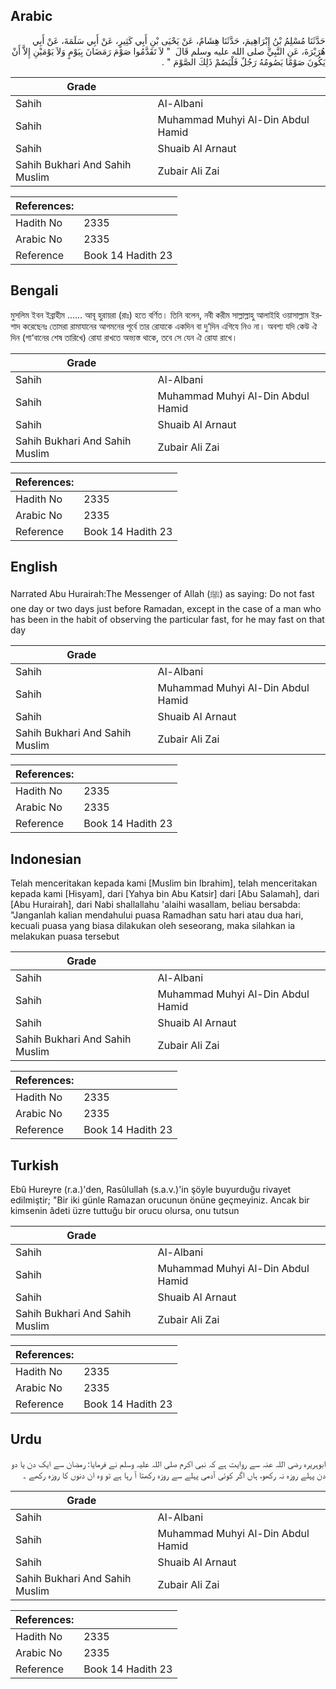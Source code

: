 ## Arabic


<div dir="rtl" lang="ar" style={{fontSize:'larger',backgroundColor:'#f8f9fa',padding:20}}>
حَدَّثَنَا مُسْلِمُ بْنُ إِبْرَاهِيمَ، حَدَّثَنَا هِشَامٌ، عَنْ يَحْيَى بْنِ أَبِي كَثِيرٍ، عَنْ أَبِي سَلَمَةَ، عَنْ أَبِي هُرَيْرَةَ، عَنِ النَّبِيِّ صلى الله عليه وسلم قَالَ ‏ "‏ لاَ تَقَدَّمُوا صَوْمَ رَمَضَانَ بِيَوْمٍ وَلاَ يَوْمَيْنِ إِلاَّ أَنْ يَكُونَ صَوْمًا يَصُومُهُ رَجُلٌ فَلْيَصُمْ ذَلِكَ الصَّوْمَ ‏"‏ ‏.‏
</div>
<div style={{backgroundColor:'#f8f9fa',padding:20, marginBottom: 10}}><table> <thead> <tr> <th>Grade</th> <th></th> </tr> </thead> <tbody> <tr><td>Sahih</td><td>Al-Albani</td></tr><tr><td>Sahih</td><td>Muhammad Muhyi Al-Din Abdul Hamid</td></tr><tr><td>Sahih</td><td>Shuaib Al Arnaut</td></tr><tr><td>Sahih Bukhari And Sahih Muslim</td><td>Zubair Ali Zai</td></tr></tbody></table><table> <thead> <tr> <th>References:</th> <th></th> </tr> </thead> <tbody><tr><td>Hadith No</td><td>2335</td></tr><tr><td>Arabic No</td><td>2335</td></tr><tr><td>Reference</td><td>Book 14 Hadith 23</td></tr></tbody></table></div>

## Bengali


<div dir="ltr" lang="bn" style={{fontSize:'larger',backgroundColor:'#f8f9fa',padding:20}}>
মুসলিম ইবন ইব্রাহীম ...... আবূ হুরায়রা (রাঃ) হতে বর্ণিত। তিনি বলেন, নবী করীম সাল্লাল্লাহু আলাইহি ওয়াসাল্লাম ইরশাদ করেছেনঃ তোমরা রামাযানের আগমনের পূর্বে তার রোযাকে একদিন বা দু‘দিন এগিযে নিও না। অবশ্য যদি কেউ ঐ দিন (শা‘বানের শেষ তারিখে) রোযা রাখতে অভ্যস্ত থাকে, তবে সে যেন ঐ রোযা রাখে।
</div>
<div style={{backgroundColor:'#f8f9fa',padding:20, marginBottom: 10}}><table> <thead> <tr> <th>Grade</th> <th></th> </tr> </thead> <tbody> <tr><td>Sahih</td><td>Al-Albani</td></tr><tr><td>Sahih</td><td>Muhammad Muhyi Al-Din Abdul Hamid</td></tr><tr><td>Sahih</td><td>Shuaib Al Arnaut</td></tr><tr><td>Sahih Bukhari And Sahih Muslim</td><td>Zubair Ali Zai</td></tr></tbody></table><table> <thead> <tr> <th>References:</th> <th></th> </tr> </thead> <tbody><tr><td>Hadith No</td><td>2335</td></tr><tr><td>Arabic No</td><td>2335</td></tr><tr><td>Reference</td><td>Book 14 Hadith 23</td></tr></tbody></table></div>

## English


<div dir="ltr" lang="en" style={{fontSize:'larger',backgroundColor:'#f8f9fa',padding:20}}>
Narrated Abu Hurairah:The Messenger of Allah (ﷺ) as saying: Do not fast one day or two days just before Ramadan, except in the case of a man who has been in the habit of observing the particular fast, for he may fast on that day
</div>
<div style={{backgroundColor:'#f8f9fa',padding:20, marginBottom: 10}}><table> <thead> <tr> <th>Grade</th> <th></th> </tr> </thead> <tbody> <tr><td>Sahih</td><td>Al-Albani</td></tr><tr><td>Sahih</td><td>Muhammad Muhyi Al-Din Abdul Hamid</td></tr><tr><td>Sahih</td><td>Shuaib Al Arnaut</td></tr><tr><td>Sahih Bukhari And Sahih Muslim</td><td>Zubair Ali Zai</td></tr></tbody></table><table> <thead> <tr> <th>References:</th> <th></th> </tr> </thead> <tbody><tr><td>Hadith No</td><td>2335</td></tr><tr><td>Arabic No</td><td>2335</td></tr><tr><td>Reference</td><td>Book 14 Hadith 23</td></tr></tbody></table></div>

## Indonesian


<div dir="ltr" lang="id" style={{fontSize:'larger',backgroundColor:'#f8f9fa',padding:20}}>
Telah menceritakan kepada kami [Muslim bin Ibrahim], telah menceritakan kepada kami [Hisyam], dari [Yahya bin Abu Katsir] dari [Abu Salamah], dari [Abu Hurairah], dari Nabi shallallahu 'alaihi wasallam, beliau bersabda: "Janganlah kalian mendahului puasa Ramadhan satu hari atau dua hari, kecuali puasa yang biasa dilakukan oleh seseorang, maka silahkan ia melakukan puasa tersebut
</div>
<div style={{backgroundColor:'#f8f9fa',padding:20, marginBottom: 10}}><table> <thead> <tr> <th>Grade</th> <th></th> </tr> </thead> <tbody> <tr><td>Sahih</td><td>Al-Albani</td></tr><tr><td>Sahih</td><td>Muhammad Muhyi Al-Din Abdul Hamid</td></tr><tr><td>Sahih</td><td>Shuaib Al Arnaut</td></tr><tr><td>Sahih Bukhari And Sahih Muslim</td><td>Zubair Ali Zai</td></tr></tbody></table><table> <thead> <tr> <th>References:</th> <th></th> </tr> </thead> <tbody><tr><td>Hadith No</td><td>2335</td></tr><tr><td>Arabic No</td><td>2335</td></tr><tr><td>Reference</td><td>Book 14 Hadith 23</td></tr></tbody></table></div>

## Turkish


<div dir="ltr" lang="tr" style={{fontSize:'larger',backgroundColor:'#f8f9fa',padding:20}}>
Ebû Hureyre (r.a.)'den, Rasûlullah (s.a.v.)'in şöyle buyurduğu rivayet edilmiştir; "Bir iki günle Ramazan orucunun önüne geçmeyiniz. Ancak bir kimsenin âdeti üzre tuttuğu bir orucu olursa, onu tutsun
</div>
<div style={{backgroundColor:'#f8f9fa',padding:20, marginBottom: 10}}><table> <thead> <tr> <th>Grade</th> <th></th> </tr> </thead> <tbody> <tr><td>Sahih</td><td>Al-Albani</td></tr><tr><td>Sahih</td><td>Muhammad Muhyi Al-Din Abdul Hamid</td></tr><tr><td>Sahih</td><td>Shuaib Al Arnaut</td></tr><tr><td>Sahih Bukhari And Sahih Muslim</td><td>Zubair Ali Zai</td></tr></tbody></table><table> <thead> <tr> <th>References:</th> <th></th> </tr> </thead> <tbody><tr><td>Hadith No</td><td>2335</td></tr><tr><td>Arabic No</td><td>2335</td></tr><tr><td>Reference</td><td>Book 14 Hadith 23</td></tr></tbody></table></div>

## Urdu


<div dir="rtl" lang="ur" style={{fontSize:'larger',backgroundColor:'#f8f9fa',padding:20}}>
ابوہریرہ رضی اللہ عنہ سے روایت ہے کہ نبی اکرم صلی اللہ علیہ وسلم نے فرمایا: رمضان سے ایک دن یا دو دن پہلے روزہ نہ رکھو، ہاں اگر کوئی آدمی پہلے سے روزہ رکھتا آ رہا ہے تو وہ ان دنوں کا روزہ رکھے ۔
</div>
<div style={{backgroundColor:'#f8f9fa',padding:20, marginBottom: 10}}><table> <thead> <tr> <th>Grade</th> <th></th> </tr> </thead> <tbody> <tr><td>Sahih</td><td>Al-Albani</td></tr><tr><td>Sahih</td><td>Muhammad Muhyi Al-Din Abdul Hamid</td></tr><tr><td>Sahih</td><td>Shuaib Al Arnaut</td></tr><tr><td>Sahih Bukhari And Sahih Muslim</td><td>Zubair Ali Zai</td></tr></tbody></table><table> <thead> <tr> <th>References:</th> <th></th> </tr> </thead> <tbody><tr><td>Hadith No</td><td>2335</td></tr><tr><td>Arabic No</td><td>2335</td></tr><tr><td>Reference</td><td>Book 14 Hadith 23</td></tr></tbody></table></div>